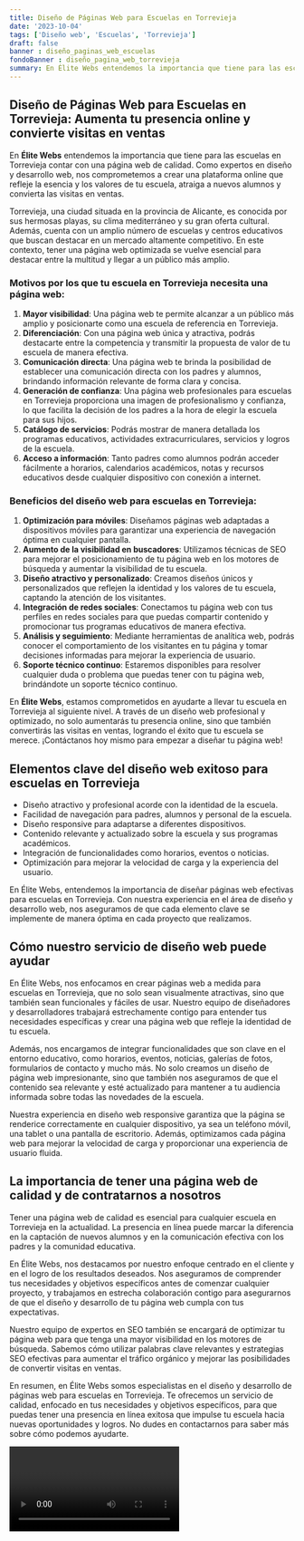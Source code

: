 ```yaml
---
title: Diseño de Páginas Web para Escuelas en Torrevieja
date: '2023-10-04'
tags: ['Diseño web', 'Escuelas', 'Torrevieja']
draft: false
banner : diseño_paginas_web_escuelas
fondoBanner : diseño_pagina_web_torrevieja
summary: En Élite Webs entendemos la importancia que tiene para las escuelas en Torrevieja contar con una página web de calidad. Como expertos en diseño y desarrollo web, nos comprometemos a crear una plataforma online que refleje la esencia y los valores de tu escuela, atraiga a nuevos alumnos y convierta las visitas en ventas.
---
```


## Diseño de Páginas Web para Escuelas en Torrevieja: Aumenta tu presencia online y convierte visitas en ventas

En **Élite Webs** entendemos la importancia que tiene para las escuelas en Torrevieja contar con una página web de calidad. Como expertos en diseño y desarrollo web, nos comprometemos a crear una plataforma online que refleje la esencia y los valores de tu escuela, atraiga a nuevos alumnos y convierta las visitas en ventas.

Torrevieja, una ciudad situada en la provincia de Alicante, es conocida por sus hermosas playas, su clima mediterráneo y su gran oferta cultural. Además, cuenta con un amplio número de escuelas y centros educativos que buscan destacar en un mercado altamente competitivo. En este contexto, tener una página web optimizada se vuelve esencial para destacar entre la multitud y llegar a un público más amplio.

### Motivos por los que tu escuela en Torrevieja necesita una página web:
1. **Mayor visibilidad**: Una página web te permite alcanzar a un público más amplio y posicionarte como una escuela de referencia en Torrevieja.
2. **Diferenciación**: Con una página web única y atractiva, podrás destacarte entre la competencia y transmitir la propuesta de valor de tu escuela de manera efectiva.
3. **Comunicación directa**: Una página web te brinda la posibilidad de establecer una comunicación directa con los padres y alumnos, brindando información relevante de forma clara y concisa.
4. **Generación de confianza**: Una página web profesionales para escuelas en Torrevieja proporciona una imagen de profesionalismo y confianza, lo que facilita la decisión de los padres a la hora de elegir la escuela para sus hijos.
5. **Catálogo de servicios**: Podrás mostrar de manera detallada los programas educativos, actividades extracurriculares, servicios y logros de la escuela.
6. **Acceso a información**: Tanto padres como alumnos podrán acceder fácilmente a horarios, calendarios académicos, notas y recursos educativos desde cualquier dispositivo con conexión a internet.

### Beneficios del diseño web para escuelas en Torrevieja:
1. **Optimización para móviles**: Diseñamos páginas web adaptadas a dispositivos móviles para garantizar una experiencia de navegación óptima en cualquier pantalla.
2. **Aumento de la visibilidad en buscadores**: Utilizamos técnicas de SEO para mejorar el posicionamiento de tu página web en los motores de búsqueda y aumentar la visibilidad de tu escuela.
3. **Diseño atractivo y personalizado**: Creamos diseños únicos y personalizados que reflejen la identidad y los valores de tu escuela, captando la atención de los visitantes.
4. **Integración de redes sociales**: Conectamos tu página web con tus perfiles en redes sociales para que puedas compartir contenido y promocionar tus programas educativos de manera efectiva.
5. **Análisis y seguimiento**: Mediante herramientas de analítica web, podrás conocer el comportamiento de los visitantes en tu página y tomar decisiones informadas para mejorar la experiencia de usuario.
6. **Soporte técnico continuo**: Estaremos disponibles para resolver cualquier duda o problema que puedas tener con tu página web, brindándote un soporte técnico continuo.

En **Élite Webs**, estamos comprometidos en ayudarte a llevar tu escuela en Torrevieja al siguiente nivel. A través de un diseño web profesional y optimizado, no solo aumentarás tu presencia online, sino que también convertirás las visitas en ventas, logrando el éxito que tu escuela se merece. ¡Contáctanos hoy mismo para empezar a diseñar tu página web!

<GifSeo />

<Cta />

## Elementos clave del diseño web exitoso para escuelas en Torrevieja

- Diseño atractivo y profesional acorde con la identidad de la escuela.
- Facilidad de navegación para padres, alumnos y personal de la escuela.
- Diseño responsive para adaptarse a diferentes dispositivos.
- Contenido relevante y actualizado sobre la escuela y sus programas académicos.
- Integración de funcionalidades como horarios, eventos o noticias.
- Optimización para mejorar la velocidad de carga y la experiencia del usuario.

En Élite Webs, entendemos la importancia de diseñar páginas web efectivas para escuelas en Torrevieja. Con nuestra experiencia en el área de diseño y desarrollo web, nos aseguramos de que cada elemento clave se implemente de manera óptima en cada proyecto que realizamos.

## Cómo nuestro servicio de diseño web puede ayudar

En Élite Webs, nos enfocamos en crear páginas web a medida para escuelas en Torrevieja, que no solo sean visualmente atractivas, sino que también sean funcionales y fáciles de usar. Nuestro equipo de diseñadores y desarrolladores trabajará estrechamente contigo para entender tus necesidades específicas y crear una página web que refleje la identidad de tu escuela.

Además, nos encargamos de integrar funcionalidades que son clave en el entorno educativo, como horarios, eventos, noticias, galerías de fotos, formularios de contacto y mucho más. No solo creamos un diseño de página web impresionante, sino que también nos aseguramos de que el contenido sea relevante y esté actualizado para mantener a tu audiencia informada sobre todas las novedades de la escuela.

Nuestra experiencia en diseño web responsive garantiza que la página se renderice correctamente en cualquier dispositivo, ya sea un teléfono móvil, una tablet o una pantalla de escritorio. Además, optimizamos cada página web para mejorar la velocidad de carga y proporcionar una experiencia de usuario fluida.

## La importancia de tener una página web de calidad y de contratarnos a nosotros

Tener una página web de calidad es esencial para cualquier escuela en Torrevieja en la actualidad. La presencia en línea puede marcar la diferencia en la captación de nuevos alumnos y en la comunicación efectiva con los padres y la comunidad educativa.

En Élite Webs, nos destacamos por nuestro enfoque centrado en el cliente y en el logro de los resultados deseados. Nos aseguramos de comprender tus necesidades y objetivos específicos antes de comenzar cualquier proyecto, y trabajamos en estrecha colaboración contigo para asegurarnos de que el diseño y desarrollo de tu página web cumpla con tus expectativas.

Nuestro equipo de expertos en SEO también se encargará de optimizar tu página web para que tenga una mayor visibilidad en los motores de búsqueda. Sabemos cómo utilizar palabras clave relevantes y estrategias SEO efectivas para aumentar el tráfico orgánico y mejorar las posibilidades de convertir visitas en ventas.

En resumen, en Élite Webs somos especialistas en el diseño y desarrollo de páginas web para escuelas en Torrevieja. Te ofrecemos un servicio de calidad, enfocado en tus necesidades y objetivos específicos, para que puedas tener una presencia en línea exitosa que impulse tu escuela hacia nuevas oportunidades y logros. No dudes en contactarnos para saber más sobre cómo podemos ayudarte.

<Video />

<CtaBot job='Escuelas' city='Torrevieja'/>

<Gmaps query='Torrevieja+españa+maps' />
